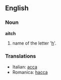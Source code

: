 ==English==
===Noun===
'''aitch'''

# name of the letter '[[h]]'.

===Translations===
*Italian: [[acca]]
*Romanica: [[hacca]]